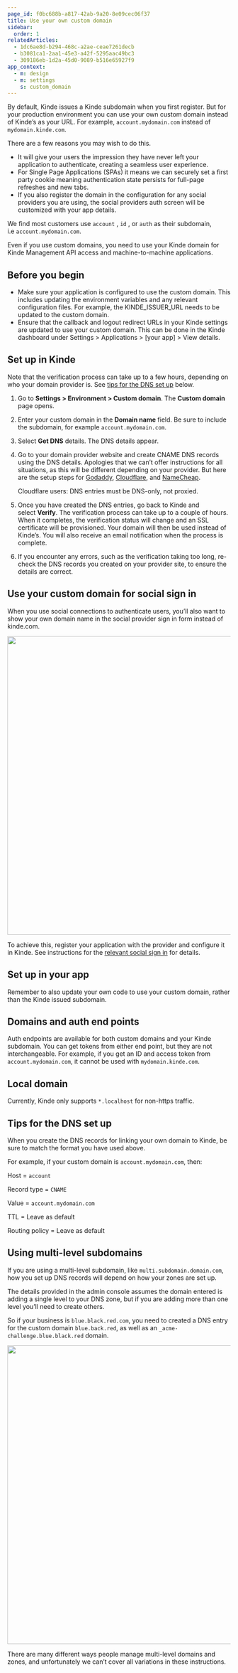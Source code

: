 ```yaml
---
page_id: f0bc688b-a817-42ab-9a20-8e09cec06f37
title: Use your own custom domain
sidebar:
  order: 1
relatedArticles:
  - 1dc6ae8d-b294-468c-a2ae-ceae7261decb
  - b3081ca1-2aa1-45e3-a42f-5295aac49bc3
  - 309186eb-1d2a-45d0-9089-b516e65927f9
app_context:
  - m: design
  - m: settings
    s: custom_domain
---
```


By default, Kinde issues a Kinde subdomain when you first register. But for your production environment you can use your own custom domain instead of Kinde’s as your URL. For example, `account.mydomain.com` instead of `mydomain.kinde.com`.

There are a few reasons you may wish to do this.

- It will give your users the impression they have never left your application to authenticate, creating a seamless user experience.
- For Single Page Applications (SPAs) it means we can securely set a first party cookie meaning authentication state persists for full-page refreshes and new tabs.
- If you also register the domain in the configuration for any social providers you are using, the social providers auth screen will be customized with your app details.

We find most customers use `account` , `id` , or `auth` as their subdomain, i.e `account.mydomain.com`.

<Aside title="When to still use the Kinde domain">

Even if you use custom domains, you need to use your Kinde domain for Kinde Management API access and machine-to-machine applications.

</Aside>

## Before you begin

- Make sure your application is configured to use the custom domain. This includes updating the environment variables and any relevant configuration files. For example, the KINDE_ISSUER_URL needs to be updated to the custom domain.
- Ensure that the callback and logout redirect URLs in your Kinde settings are updated to use your custom domain. This can be done in the Kinde dashboard under Settings > Applications > [your app] > View details.

## **Set up in Kinde**

Note that the verification process can take up to a few hours, depending on who your domain provider is. See [tips for the DNS set up](/build/domains/pointing-your-domain/#tips-for-the-dns-set-up) below.

1. Go to **Settings > Environment > Custom domain**. The **Custom domain** page opens.
2. Enter your custom domain in the **Domain name** field. Be sure to include the subdomain, for example `account.mydomain.com`.
3. Select **Get DNS** details. The DNS details appear.
4. Go to your domain provider website and create CNAME DNS records using the DNS details. Apologies that we can’t offer instructions for all situations, as this will be different depending on your provider. But here are the setup steps for [Godaddy](https://au.godaddy.com/help/add-a-cname-record-19236), [Cloudflare](https://community.cloudflare.com/t/adding-dns-records/52718), and [NameCheap](https://www.namecheap.com/support/knowledgebase/article.aspx/9646/2237/how-to-create-a-cname-record-for-your-domain/).

   <Aside type="warning">

   Cloudflare users: DNS entries must be DNS-only, not proxied.

   </Aside>

5. Once you have created the DNS entries, go back to Kinde and select **Verify**. The verification process can take up to a couple of hours. When it completes, the verification status will change and an SSL certificate will be provisioned. Your domain will then be used instead of Kinde’s. You will also receive an email notification when the process is complete.
6. If you encounter any errors, such as the verification taking too long, re-check the DNS records you created on your provider site, to ensure the details are correct.

## Use your custom domain for social sign in

When you use social connections to authenticate users, you’ll also want to show your own domain name in the social provider sign in form instead of kinde.com.

<img
  src="https://imagedelivery.net/skPPZTHzSlcslvHjesZQcQ/9247cb87-9e7a-4977-b3f5-6c8b52f64200/public"
  alt=""
  width="672px"
  height="auto"
  fetchpriority="low"
  loading="lazy"
  decoding="async"
/>

To achieve this, register your application with the provider and configure it in Kinde. See instructions for the [relevant social sign in](/authenticate/social-sign-in/add-social-sign-in/) for details.

## **Set up in your app**

Remember to also update your own code to use your custom domain, rather than the Kinde issued subdomain.

## Domains and auth end points

Auth endpoints are available for both custom domains and your Kinde subdomain. You can get tokens from either end point, but they are not interchangeable. For example, if you get an ID and access token from `account.mydomain.com`, it cannot be used with `mydomain.kinde.com`.

## Local domain

Currently, Kinde only supports `*.localhost` for non-https traffic.

## Tips for the DNS set up

When you create the DNS records for linking your own domain to Kinde, be sure to match the format you have used above.

For example, if your custom domain is `account.mydomain.com`, then:

Host = `account`

Record type = `CNAME`

Value = `account.mydomain.com`

TTL = Leave as default

Routing policy = Leave as default

## Using multi-level subdomains

If you are using a multi-level subdomain, like `multi.subdomain.domain.com`, how you set up DNS records will depend on how your zones are set up.

The details provided in the admin console assumes the domain entered is adding a single level to your DNS zone, but if you are adding more than one level you’ll need to create others.

So if your business is `blue.black.red.com`, you need to created a DNS entry for the custom domain `blue.back.red`, as well as an `_acme-challenge.blue.black.red` domain.

<img
  src="https://imagedelivery.net/skPPZTHzSlcslvHjesZQcQ/ee01b968-bea8-4082-7680-cde0522fbf00/public"
  alt=""
  width="672px"
  height="auto"
  fetchpriority="low"
  loading="lazy"
  decoding="async"
/>

There are many different ways people manage multi-level domains and zones, and unfortunately we can’t cover all variations in these instructions.
